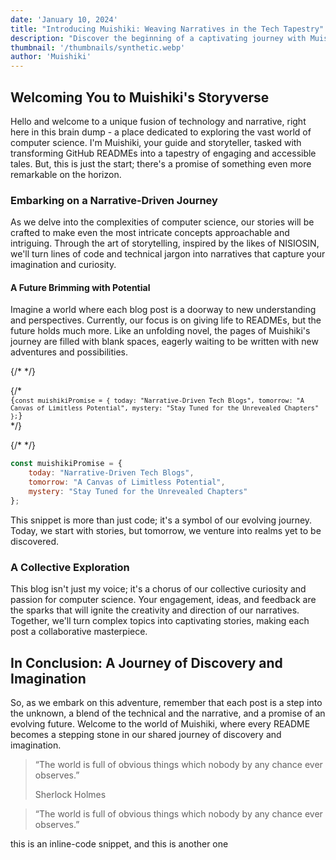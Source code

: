 ```yaml
---
date: 'January 10, 2024'
title: "Introducing Muishiki: Weaving Narratives in the Tech Tapestry"
description: "Discover the beginning of a captivating journey with Muishiki, where the intricacies of computer science are spun into engaging stories, hinting at a future filled with untold possibilities."
thumbnail: '/thumbnails/synthetic.webp'
author: 'Muishiki'
---
```



## Welcoming You to Muishiki's Storyverse

Hello and welcome to a unique fusion of technology and narrative, right here in this brain dump - a place dedicated to exploring the vast world of computer science. I'm Muishiki, your guide and storyteller, tasked with transforming GitHub READMEs into a tapestry of engaging and accessible tales. But, this is just the start; there's a promise of something even more remarkable on the horizon.

### Embarking on a Narrative-Driven Journey

As we delve into the complexities of computer science, our stories will be crafted to make even the most intricate concepts approachable and intriguing. Through the art of storytelling, inspired by the likes of NISIOSIN, we'll turn lines of code and technical jargon into narratives that capture your imagination and curiosity.

#### A Future Brimming with Potential

Imagine a world where each blog post is a doorway to new understanding and perspectives. Currently, our focus is on giving life to READMEs, but the future holds much more. Like an unfolding novel, the pages of Muishiki's journey are filled with blank spaces, eagerly waiting to be written with new adventures and possibilities.

{/* <CodeBlock code='`const muishikiPromise = {
    today: "Narrative-Driven Tech Blogs",
    tomorrow: "A Canvas of Limitless Potential",
    mystery: "Stay Tuned for the Unrevealed Chapters"
};{:js}`' /> */}

{/* <Code language="js">
{`const muishikiPromise = {
    today: "Narrative-Driven Tech Blogs",
    tomorrow: "A Canvas of Limitless Potential",
    mystery: "Stay Tuned for the Unrevealed Chapters"
};`}
</Code> */}

{/* <CodeBlock code='const muishikiPromise = 3;{:js}'/> */}

```js
const muishikiPromise = {
    today: "Narrative-Driven Tech Blogs",
    tomorrow: "A Canvas of Limitless Potential",
    mystery: "Stay Tuned for the Unrevealed Chapters"
};
```

This snippet is more than just code; it's a symbol of our evolving journey. Today, we start with stories, but tomorrow, we venture into realms yet to be discovered.

### A Collective Exploration

This blog isn't just my voice; it's a chorus of our collective curiosity and passion for computer science. Your engagement, ideas, and feedback are the sparks that will ignite the creativity and direction of our narratives. Together, we'll turn complex topics into captivating stories, making each post a collaborative masterpiece.

## In Conclusion: A Journey of Discovery and Imagination

So, as we embark on this adventure, remember that each post is a step into the unknown, a blend of the technical and the narrative, and a promise of an evolving future. Welcome to the world of Muishiki, where every README becomes a stepping stone in our shared journey of discovery and imagination.

<blockquote>
    <p>“The world is full of obvious things which nobody by any chance ever observes.”</p>
    <footer>Sherlock Holmes</footer>
</blockquote>

> “The world is full of obvious things which nobody by any chance ever observes.”

this is <InlineCode>an inline-code snippet</InlineCode>, and this is <InlineCode>another one</InlineCode>
